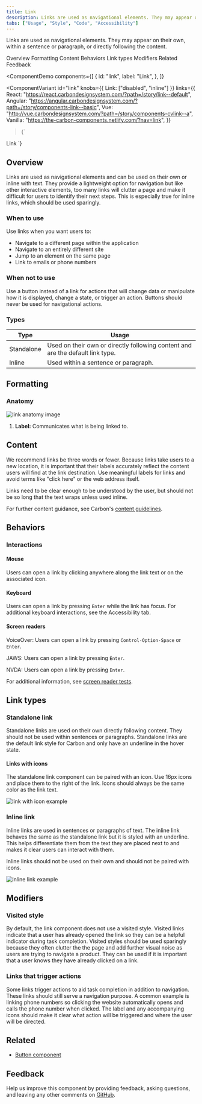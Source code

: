 ```yaml
---
title: Link
description: Links are used as navigational elements. They may appear on their own, within a sentence or paragraph, or directly following the content.
tabs: ["Usage", "Style", "Code", "Accessibility"]
---
```


<PageDescription>

Links are used as navigational elements. They may appear on their own, within a sentence or paragraph, or directly following the content.

</PageDescription>

<AnchorLinks>

<AnchorLink>Overview</AnchorLink>
<AnchorLink>Formatting</AnchorLink>
<AnchorLink>Content</AnchorLink>
<AnchorLink>Behaviors</AnchorLink>
<AnchorLink>Link types</AnchorLink>
<AnchorLink>Modifiers</AnchorLink>
<AnchorLink>Related</AnchorLink>
<AnchorLink>Feedback</AnchorLink>

</AnchorLinks>

<ComponentDemo
  components={[
    {
      id: "link",
      label: "Link",
    },
  ]}
>
  <ComponentVariant
    id="link"
    knobs={{ Link: ["disabled", "inline"] }}
    links={{
      React: "https://react.carbondesignsystem.com/?path=/story/link--default",
      Angular:
        "https://angular.carbondesignsystem.com/?path=/story/components-link--basic",
      Vue:
        "http://vue.carbondesignsystem.com/?path=/story/components-cvlink--a",
      Vanilla: "https://the-carbon-components.netlify.com/?nav=link",
    }}
  >{`
  <Link href="#">Link</Link>
  `}</ComponentVariant>
</ComponentDemo>

## Overview

Links are used as navigational elements and can be used on their own or inline with text. They provide a lightweight option for navigation but like other interactive elements, too many links will clutter a page and make it difficult for users to identify their next steps. This is especially true for inline links, which should be used sparingly.

### When to use

Use links when you want users to:

- Navigate to a different page within the application
- Navigate to an entirely different site
- Jump to an element on the same page
- Link to emails or phone numbers

### When not to use

Use a button instead of a link for actions that will change data or manipulate how it is displayed, change a state, or trigger an action. Buttons should never be used for navigational actions.

### Types

| Type       | Usage                                                                          |
| ---------- | ------------------------------------------------------------------------------ |
| Standalone | Used on their own or directly following content and are the default link type. |
| Inline     | Used within a sentence or paragraph.                                           |

## Formatting

### Anatomy

<Row>
<Column colLg={8}>

![link anatomy image](images/01_link_anatomy_608.png)

</Column>
</Row>

1. **Label:** Communicates what is being linked to.

## Content

We recommend links be three words or fewer. Because links take users to a new location, it is important that their labels accurately reflect the content users will find at the link destination. Use meaningful labels for links and avoid terms like "click here" or the web address itself.

Links need to be clear enough to be understood by the user, but should not be so long that the text wraps unless used inline.

For further content guidance, see Carbon's [content guidelines](/guidelines/content/action-labels).

## Behaviors

### Interactions

#### Mouse

Users can open a link by clicking anywhere along the link text or on the associated icon.

#### Keyboard

Users can open a link by pressing `Enter` while the link has focus. For additional keyboard interactions, see the Accessibility tab.

#### Screen readers

VoiceOver: Users can open a link by pressing `Control-Option-Space` or `Enter`.

JAWS: Users can open a link by pressing `Enter`.

NVDA: Users can open a link by pressing `Enter`.

For additional information, see [screen reader tests](accessibility/#macos-screen-reader-tests).

## Link types

### Standalone link

Standalone links are used on their own directly following content. They should not be used within sentences or paragraphs. Standalone links are the default link style for Carbon and only have an underline in the hover state.

#### Links with icons

The standalone link component can be paired with an icon. Use 16px icons and place them to the right of the link. Icons should always be the same color as the link text.

<Row>
<Column colLg={8}>

![link with icon example](images/02_link_icon_608.png)

</Column>
</Row>

### Inline link

Inline links are used in sentences or paragraphs of text. The inline link behaves the same as the standalone link but it is styled with an underline. This helps differentiate them from the text they are placed next to and makes it clear users can interact with them.

Inline links should not be used on their own and should not be paired with icons.

<Row>
<Column colLg={8}>

![inline link example](images/03_link_inline_608.png)

</Column>
</Row>

## Modifiers

### Visited style

By default, the link component does not use a visited style. Visited links indicate that a user has already opened the link so they can be a helpful indicator during task completion. Visited styles should be used sparingly because they often clutter the the page and add further visual noise as users are trying to navigate a product. They can be used if it is important that a user knows they have already clicked on a link.

### Links that trigger actions

Some links trigger actions to aid task completion in addition to navigation. These links should still serve a navigation purpose. A common example is linking phone numbers so clicking the website automatically opens and calls the phone number when clicked. The label and any accompanying icons should make it clear what action will be triggered and where the user will be directed.

## Related

- [Button component](https://www.carbondesignsystem.com/components/button/usage/)

## Feedback

Help us improve this component by providing feedback, asking questions, and leaving any other comments on [GitHub](https://github.com/carbon-design-system/carbon-website/issues/new?assignees=&labels=feedback&template=feedback.md).
